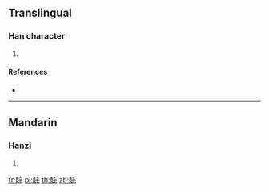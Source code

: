 {{character info/new}}
==Translingual==

===Han character===
{{Han char|rn=154|rad=貝|as=08|sn=15|four=|canj=BCJMF}}

# {{defn|Han|sort=貝08}}

====References====
* {{Han ref|kx=1210.060|dkj=36832|dj=1676.040|hdz=63650.150|uh=8CE9|ud=36073}}

----

==Mandarin==

===Hanzi===
{{cmn-hanzi|pin=[[cóng]] ([[cong2]])|wg=ts'ung<sup>2</sup>}}

# {{defn|lang=cmn|sort=貝08}}

[[fr:賩]]
[[pl:賩]]
[[th:賩]]
[[zh:賩]]